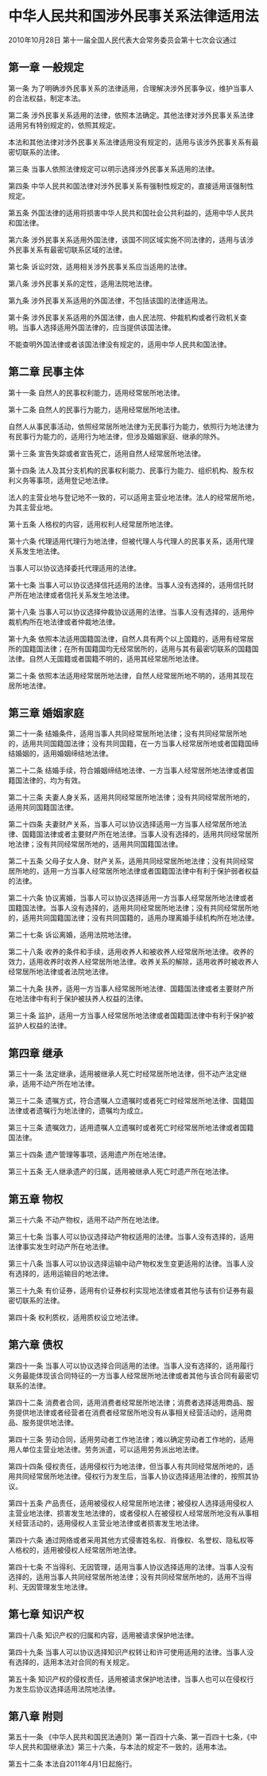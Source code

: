 # 中华人民共和国涉外民事关系法律适用法

2010年10月28日 第十一届全国人民代表大会常务委员会第十七次会议通过

  

## 第一章 一般规定

第一条 为了明确涉外民事关系的法律适用，合理解决涉外民事争议，维护当事人的合法权益，制定本法。

第二条 涉外民事关系适用的法律，依照本法确定。其他法律对涉外民事关系法律适用另有特别规定的，依照其规定。

本法和其他法律对涉外民事关系法律适用没有规定的，适用与该涉外民事关系有最密切联系的法律。

第三条 当事人依照法律规定可以明示选择涉外民事关系适用的法律。

第四条 中华人民共和国法律对涉外民事关系有强制性规定的，直接适用该强制性规定。

第五条 外国法律的适用将损害中华人民共和国社会公共利益的，适用中华人民共和国法律。

第六条 涉外民事关系适用外国法律，该国不同区域实施不同法律的，适用与该涉外民事关系有最密切联系区域的法律。

第七条 诉讼时效，适用相关涉外民事关系应当适用的法律。

第八条 涉外民事关系的定性，适用法院地法律。

第九条 涉外民事关系适用的外国法律，不包括该国的法律适用法。

第十条 涉外民事关系适用的外国法律，由人民法院、仲裁机构或者行政机关查明。当事人选择适用外国法律的，应当提供该国法律。

不能查明外国法律或者该国法律没有规定的，适用中华人民共和国法律。

## 第二章 民事主体

第十一条 自然人的民事权利能力，适用经常居所地法律。

第十二条 自然人的民事行为能力，适用经常居所地法律。

自然人从事民事活动，依照经常居所地法律为无民事行为能力，依照行为地法律为有民事行为能力的，适用行为地法律，但涉及婚姻家庭、继承的除外。

第十三条 宣告失踪或者宣告死亡，适用自然人经常居所地法律。

第十四条 法人及其分支机构的民事权利能力、民事行为能力、组织机构、股东权利义务等事项，适用登记地法律。

法人的主营业地与登记地不一致的，可以适用主营业地法律。法人的经常居所地，为其主营业地。

第十五条 人格权的内容，适用权利人经常居所地法律。

第十六条 代理适用代理行为地法律，但被代理人与代理人的民事关系，适用代理关系发生地法律。

当事人可以协议选择委托代理适用的法律。

第十七条 当事人可以协议选择信托适用的法律。当事人没有选择的，适用信托财产所在地法律或者信托关系发生地法律。

第十八条 当事人可以协议选择仲裁协议适用的法律。当事人没有选择的，适用仲裁机构所在地法律或者仲裁地法律。

第十九条 依照本法适用国籍国法律，自然人具有两个以上国籍的，适用有经常居所的国籍国法律；在所有国籍国均无经常居所的，适用与其有最密切联系的国籍国法律。自然人无国籍或者国籍不明的，适用其经常居所地法律。

第二十条 依照本法适用经常居所地法律，自然人经常居所地不明的，适用其现在居所地法律。

## 第三章 婚姻家庭

第二十一条 结婚条件，适用当事人共同经常居所地法律；没有共同经常居所地的，适用共同国籍国法律；没有共同国籍，在一方当事人经常居所地或者国籍国缔结婚姻的，适用婚姻缔结地法律。

第二十二条 结婚手续，符合婚姻缔结地法律、一方当事人经常居所地法律或者国籍国法律的，均为有效。

第二十三条 夫妻人身关系，适用共同经常居所地法律；没有共同经常居所地的，适用共同国籍国法律。

第二十四条 夫妻财产关系，当事人可以协议选择适用一方当事人经常居所地法律、国籍国法律或者主要财产所在地法律。当事人没有选择的，适用共同经常居所地法律；没有共同经常居所地的，适用共同国籍国法律。

第二十五条 父母子女人身、财产关系，适用共同经常居所地法律；没有共同经常居所地的，适用一方当事人经常居所地法律或者国籍国法律中有利于保护弱者权益的法律。

第二十六条 协议离婚，当事人可以协议选择适用一方当事人经常居所地法律或者国籍国法律。当事人没有选择的，适用共同经常居所地法律；没有共同经常居所地的，适用共同国籍国法律；没有共同国籍的，适用办理离婚手续机构所在地法律。

第二十七条 诉讼离婚，适用法院地法律。

第二十八条 收养的条件和手续，适用收养人和被收养人经常居所地法律。收养的效力，适用收养时收养人经常居所地法律。收养关系的解除，适用收养时被收养人经常居所地法律或者法院地法律。

第二十九条 扶养，适用一方当事人经常居所地法律、国籍国法律或者主要财产所在地法律中有利于保护被扶养人权益的法律。

第三十条 监护，适用一方当事人经常居所地法律或者国籍国法律中有利于保护被监护人权益的法律。

## 第四章 继承

第三十一条 法定继承，适用被继承人死亡时经常居所地法律，但不动产法定继承，适用不动产所在地法律。

第三十二条 遗嘱方式，符合遗嘱人立遗嘱时或者死亡时经常居所地法律、国籍国法律或者遗嘱行为地法律的，遗嘱均为成立。

第三十三条 遗嘱效力，适用遗嘱人立遗嘱时或者死亡时经常居所地法律或者国籍国法律。

第三十四条 遗产管理等事项，适用遗产所在地法律。

第三十五条 无人继承遗产的归属，适用被继承人死亡时遗产所在地法律。

## 第五章 物权

第三十六条 不动产物权，适用不动产所在地法律。

第三十七条 当事人可以协议选择动产物权适用的法律。当事人没有选择的，适用法律事实发生时动产所在地法律。

第三十八条 当事人可以协议选择运输中动产物权发生变更适用的法律。当事人没有选择的，适用运输目的地法律。

第三十九条 有价证券，适用有价证券权利实现地法律或者其他与该有价证券有最密切联系的法律。

第四十条 权利质权，适用质权设立地法律。

## 第六章 债权

第四十一条 当事人可以协议选择合同适用的法律。当事人没有选择的，适用履行义务最能体现该合同特征的一方当事人经常居所地法律或者其他与该合同有最密切联系的法律。

第四十二条 消费者合同，适用消费者经常居所地法律；消费者选择适用商品、服务提供地法律或者经营者在消费者经常居所地没有从事相关经营活动的，适用商品、服务提供地法律。

第四十三条 劳动合同，适用劳动者工作地法律；难以确定劳动者工作地的，适用用人单位主营业地法律。劳务派遣，可以适用劳务派出地法律。

第四十四条 侵权责任，适用侵权行为地法律，但当事人有共同经常居所地的，适用共同经常居所地法律。侵权行为发生后，当事人协议选择适用法律的，按照其协议。

第四十五条 产品责任，适用被侵权人经常居所地法律；被侵权人选择适用侵权人主营业地法律、损害发生地法律的，或者侵权人在被侵权人经常居所地没有从事相关经营活动的，适用侵权人主营业地法律或者损害发生地法律。

第四十六条 通过网络或者采用其他方式侵害姓名权、肖像权、名誉权、隐私权等人格权的，适用被侵权人经常居所地法律。

第四十七条 不当得利、无因管理，适用当事人协议选择适用的法律。当事人没有选择的，适用当事人共同经常居所地法律；没有共同经常居所地的，适用不当得利、无因管理发生地法律。

## 第七章 知识产权

第四十八条 知识产权的归属和内容，适用被请求保护地法律。

第四十九条 当事人可以协议选择知识产权转让和许可使用适用的法律。当事人没有选择的，适用本法对合同的有关规定。

第五十条 知识产权的侵权责任，适用被请求保护地法律，当事人也可以在侵权行为发生后协议选择适用法院地法律。

## 第八章 附则

第五十一条 《中华人民共和国民法通则》第一百四十六条、第一百四十七条，《中华人民共和国继承法》第三十六条，与本法的规定不一致的，适用本法。

第五十二条 本法自2011年4月1日起施行。